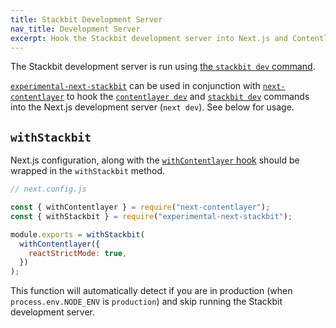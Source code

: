 ```yaml
---
title: Stackbit Development Server
nav_title: Development Server
excerpt: Hook the Stackbit development server into Next.js and Contentlayer.
---
```


The Stackbit development server is run using [the `stackbit dev` command](https://docs.stackbit.com/reference/stackbit-cli#dev).

[`experimental-next-stackbit`](https://npmjs.com/package/experimental-next-stackbit) can be used in conjunction with [`next-contentlayer`](/docs/reference/next-contentlayer) to hook the [`contentlayer dev`](/docs/reference/cli#dev) and [`stackbit dev`](https://docs.stackbit.com/reference/stackbit-cli#dev) commands into the Next.js development server (`next dev`). See below for usage.

## `withStackbit`

Next.js configuration, along with the [`withContentlayer` hook](/docs/reference/next-contentlayer#withcontentlayer) should be wrapped in the `withStackbit` method.

```js
// next.config.js

const { withContentlayer } = require("next-contentlayer");
const { withStackbit } = require("experimental-next-stackbit");

module.exports = withStackbit(
  withContentlayer({
    reactStrictMode: true,
  })
);
```

This function will automatically detect if you are in production (when `process.env.NODE_ENV` is `production`) and skip running the Stackbit development server.
